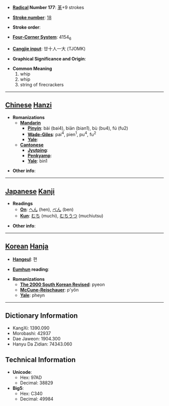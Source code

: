 * '''[[Wiktionary:Chinese radical index| Radical]] Number 177''': [[Wiktionary:Chinese radical index 革|革]]+9 strokes

* '''[[Wiktionary:Chinese total strokes index|Stroke number]]''': [[Wiktionary:Chinese total strokes index 18|18]]

* '''Stroke order''': 

* '''[[Wiktionary:Chinese four corner index|Four-Corner System]]''': 4154<sub>6</sub>

* '''[[Wiktionary:Chinese Cangjie index|Cangjie input]]''': 廿十人一大 (TJOMK)

* '''Graphical Significance and Origin''': 

* '''Common Meaning'''
*#whip
*# whip
*# string of firecrackers


----

== [[Chinese]] [[Hanzi]] ==

* '''Romanizations'''
** '''[[Mandarin]]'''
*** '''[[Pinyin]]''': bài (bai4), biān (bian1), bù (bu4), fú (fu2)
*** '''[[Wade-Giles]]''': pai<sup>4</sup>, pien<sup>1</sup>, pu<sup>4</sup>, fu<sup>2</sup>
*** '''[[Yale]]''': 
** '''[[Cantonese]]'''
*** '''[[Jyutping]]''':
*** '''[[Penkyamp]]''': 
*** '''[[Yale]]''': bin1

* '''Other info''': 

----

== [[Japanese]] [[Kanji]] ==

* '''Readings'''
** '''[[On]]''': [[へん]] (hen), [[べん]] (ben)
** '''[[Kun]]''': [[むち]] (muchi), [[むちうつ]] (muchiutsu)

* '''Other info''':  

----

== [[Korean]] [[Hanja]] ==

* '''[[Hangeul]]''': 편

* '''[[Eumhun]] reading''': 

* '''Romanizations'''
** '''[[The 2000 South Korean Revised Romanization|The 2000 South Korean Revised]]''': pyeon
** '''[[McCune-Reischauer]]''': p'yŏn
** '''[[Yale]]''': pheyn

----

== Dictionary Information ==

* KangXi: 1390.090
* Morobashi: 42937
* Dae Jaweon: 1904.300
* Hanyu Da Zidian: 74343.060

== Technical Information ==

* '''Unicode''':
** Hex: 97AD
** Decimal: 38829
* '''Big5''':
** Hex: C340
** Decimal: 49984